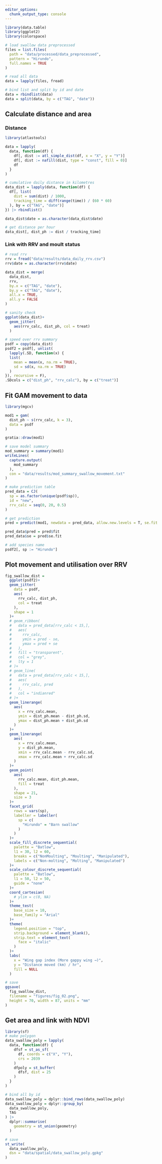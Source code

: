 ```yaml
---
editor_options: 
  chunk_output_type: console
---
```


```r
library(data.table)
library(ggplot2)
library(colorspace)
```

```r
# load swallow data preprocessed
files = list.files(
  path = "data/processed/data_preprocessed",
  pattern = "Hirundo",
  full.names = TRUE
)
```

```r
# read all data
data = lapply(files, fread)

# bind list and split by id and date
data = rbindlist(data)
data = split(data, by = c("TAG", "date"))
```

## Calculate distance and area

### Distance

```r
library(atlastools)
```

```r
data = lapply(
  data, function(df) {
    df[, dist := atl_simple_dist(df, x = "X", y = "Y")]
    df[, dist := nafill(dist, type = "const", fill = 0)]
    df
  }
)

# cumulative daily distance in kilometres
data_dist = lapply(data, function(df) {
  df[, list(
    dist = sum(dist) / 1000,
    tracking_time = diff(range(time)) / (60 * 60)
  ), by = c("TAG", "date")]
}) |> rbindlist()

data_dist$date = as.character(data_dist$date)

# get distance per hour
data_dist[, dist_ph := dist / tracking_time]
```

### Link with RRV and moult status

```r
# read rrv
rrv = fread("data/results/data_daily_rrv.csv")
rrv$date = as.character(rrv$date)

data_dist = merge(
  data_dist,
  rrv,
  by.x = c("TAG", "date"),
  by.y = c("TAG", "date"),
  all.x = TRUE,
  all.y = FALSE
)
```

```r
# sanity check
ggplot(data_dist)+
  geom_jitter(
    aes(rrv_calc, dist_ph, col = treat)
  )
```

```r
# speed over rrv summary
psdf = copy(data_dist)
psdf2 = psdf[, unlist(
  lapply(.SD, function(x) {
  list(
    mean = mean(x, na.rm = TRUE),
    sd = sd(x, na.rm = TRUE)
  )
}), recursive = F), 
.SDcols = c("dist_ph", "rrv_calc"), by = c("treat")]
```

## Fit GAM movement to data

```r
library(mgcv)

mod1 = gam(
  dist_ph ~ s(rrv_calc, k = 3),
  data = psdf
)

gratia::draw(mod1)

# save model summary
mod_summary = summary(mod1)
writeLines(
  capture.output(
    mod_summary
  ),
  con = "data/results/mod_summary_swallow_movement.txt"
)
```

```r
# make prediction table
pred_data = CJ(
  sp = as.factor(unique(psdf$sp)),
  id = "new",
  rrv_calc = seq(0, 20, 0.5)
)

# get prediction
pred = predict(mod1, newdata = pred_data, allow.new.levels = T, se.fit = T)

pred_data$pred = pred$fit
pred_data$se = pred$se.fit

# add species name
psdf2[, sp := "Hirundo"]
```

## Plot movement and utilisation over RRV

```r
fig_swallow_dist =
  ggplot(psdf2)+
  geom_jitter(
    data = psdf,
    aes(
      rrv_calc, dist_ph,
      col = treat
    ),
    shape = 1
  )+
  # geom_ribbon(
  #   data = pred_data[rrv_calc < 15,],
  #   aes(
  #     rrv_calc,
  #     ymin = pred - se,
  #     ymax = pred + se
  #   ),
  #   fill = "transparent",
  #   col = "grey",
  #   lty = 1
  # )+
  # geom_line(
  #   data = pred_data[rrv_calc < 15,],
  #   aes(
  #     rrv_calc, pred
  #   ),
  #   col = "indianred"
  # )+
  geom_linerange(
    aes(
      x = rrv_calc.mean,
      ymin = dist_ph.mean - dist_ph.sd,
      ymax = dist_ph.mean + dist_ph.sd
    )
  )+
  geom_linerange(
    aes(
      x = rrv_calc.mean,
      y = dist_ph.mean,
      xmin = rrv_calc.mean - rrv_calc.sd,
      xmax = rrv_calc.mean + rrv_calc.sd
    )
  )+
  geom_point(
    aes(
      rrv_calc.mean, dist_ph.mean,
      fill = treat
    ),
    shape = 21,
    size = 3
  )+
  facet_grid(
    rows = vars(sp),
    labeller = labeller(
      sp = c(
        "Hirundo" = "Barn swallow"
      )
    )
  )+
  scale_fill_discrete_sequential(
    palette = "Batlow",
    l1 = 30, l2 = 60,
    breaks = c("NonMoulting", "Moulting", "Manipulated"),
    labels = c("Non-molting", "Molting", "Manipulated")
  )+
  scale_colour_discrete_sequential(
    palette = "Batlow",
    l1 = 50, l2 = 50,
    guide = "none"
  )+
  coord_cartesian(
    # ylim = c(0, NA)
  )+
  theme_test(
    base_size = 10,
    base_family = "Arial"
  )+
  theme(
    legend.position = "top",
    strip.background = element_blank(),
    strip.text = element_text(
      face = "italic"
    )
  )+
  labs(
    x = "Wing gap index (More gappy wing →)",
    y = "Distance moved (km) / hr",
    fill = NULL
  )

# save
ggsave(
  fig_swallow_dist,
  filename = "figures/fig_02.png",
  height = 70, width = 87, units = "mm"
)
```

## Get area and link with NDVI

```r
library(sf)
# make polygon
data_swallow_poly = lapply(
  data, function(df) {
    dfsf = st_as_sf(
      df, coords = c("X", "Y"),
      crs = 2039
    )
    dfpoly = st_buffer(
      dfsf, dist = 25
    )
  }
)

# bind all by id
data_swallow_poly = dplyr::bind_rows(data_swallow_poly)
data_swallow_poly = dplyr::group_by(
  data_swallow_poly,
  TAG
) |> 
  dplyr::summarise(
    geometry = st_union(geometry)
  )

# save
st_write(
  data_swallow_poly,
  dsn = "data/spatial/data_swallow_poly.gpkg"
)
```


